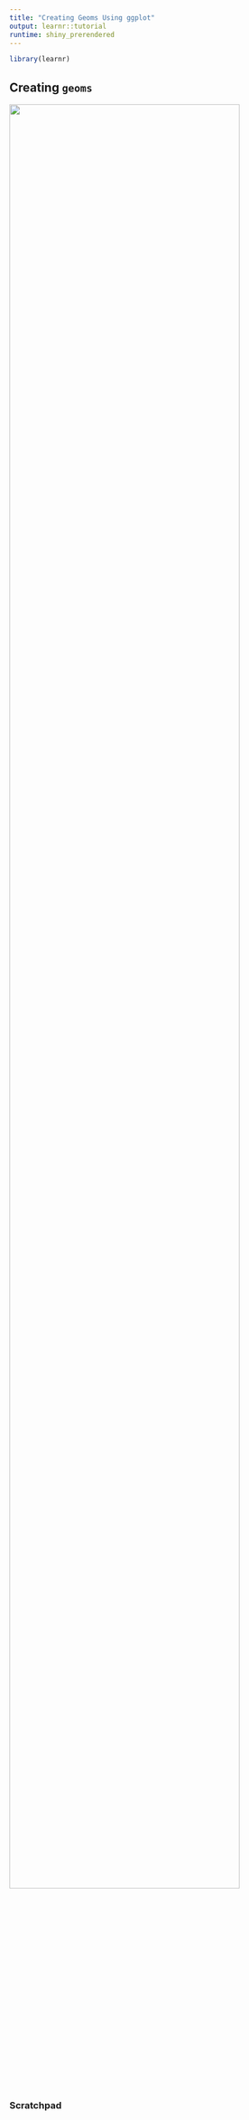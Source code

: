 ```yaml
---
title: "Creating Geoms Using ggplot"
output: learnr::tutorial
runtime: shiny_prerendered
---
```

```r
library(learnr)
```
## Creating `geoms`

![](https://youtu.be/y1NjU_zDfpo){width="90%"}

### Scratchpad
```r

```